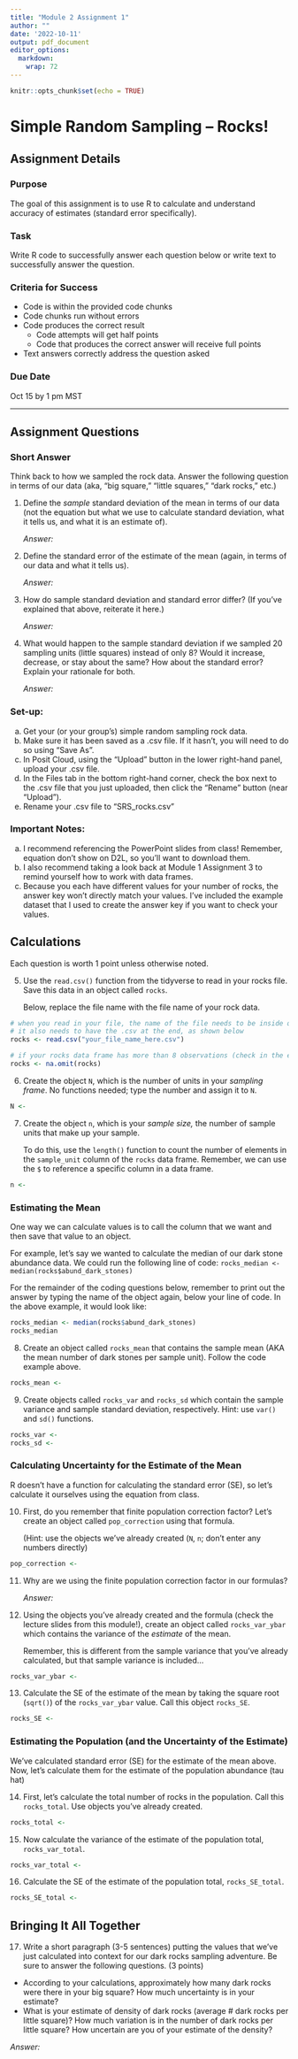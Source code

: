 ```yaml
---
title: "Module 2 Assignment 1"
author: ""
date: '2022-10-11'
output: pdf_document
editor_options: 
  markdown: 
    wrap: 72
---
```


```r
knitr::opts_chunk$set(echo = TRUE)
```

# Simple Random Sampling -- Rocks!

## Assignment Details

### Purpose

The goal of this assignment is to use R to calculate and understand
accuracy of estimates (standard error specifically).

### Task

Write R code to successfully answer each question below or write text to
successfully answer the question.

### Criteria for Success

-   Code is within the provided code chunks
-   Code chunks run without errors
-   Code produces the correct result
    -   Code attempts will get half points
    -   Code that produces the correct answer will receive full points
-   Text answers correctly address the question asked

### Due Date

Oct 15 by 1 pm MST

------------------------------------------------------------------------

## Assignment Questions

### Short Answer

Think back to how we sampled the rock data. Answer the following
question in terms of our data (aka, "big square," "little squares,"
"dark rocks," etc.)

1.  Define the *sample* standard deviation of the mean in terms of our
    data (not the equation but what we use to calculate standard
    deviation, what it tells us, and what it is an estimate of).

    *Answer:*

2.  Define the standard error of the estimate of the mean (again, in
    terms of our data and what it tells us).

    *Answer:*

3.  How do sample standard deviation and standard error differ? (If
    you've explained that above, reiterate it here.)

    *Answer:*

4.  What would happen to the sample standard deviation if we sampled 20
    sampling units (little squares) instead of only 8? Would it
    increase, decrease, or stay about the same? How about the standard
    error? Explain your rationale for both.

    *Answer:*

### Set-up:

(a) Get your (or your group's) simple random sampling rock data.
(b) Make sure it has been saved as a .csv file. If it hasn't, you will
    need to do so using "Save As".
(c) In Posit Cloud, using the "Upload" button in the lower right-hand
    panel, upload your .csv file.
(d) In the Files tab in the bottom right-hand corner, check the box next to the .csv file that you just uploaded, then click the "Rename" button (near "Upload").
(e) Rename your .csv file to "SRS_rocks.csv"

### Important Notes:

(a) I recommend referencing the PowerPoint slides from class! Remember,
    equation don't show on D2L, so you'll want to download them.
(b) I also recommend taking a look back at Module 1 Assignment 3 to
    remind yourself how to work with data frames.
(c) Because you each have different values for your number of rocks, the
    answer key won't directly match your values. I've included the
    example dataset that I used to create the answer key if you want to
    check your values.

## Calculations

Each question is worth 1 point unless otherwise noted.


5.  Use the `read.csv()` function from the tidyverse to read in your
    rocks file. Save this data in an object called `rocks`.

    Below, replace the file name with the file name of your rock data.

```r
# when you read in your file, the name of the file needs to be inside quotation marks
# it also needs to have the .csv at the end, as shown below
rocks <- read.csv("your_file_name_here.csv")

# if your rocks data frame has more than 8 observations (check in the environment), run this line of code:
rocks <- na.omit(rocks)
```

6.  Create the object `N`, which is the number of units in your
    *sampling frame*. No functions needed; type the number and assign it to `N`.

```r
N <- 
```

7.  Create the object `n`, which is your *sample size,* the number of
    sample units that make up your sample.

    To do this, use the `length()` function to count the number of
    elements in the `sample_unit` column of the `rocks` data frame.
    Remember, we can use the `$` to reference a specific column in a
    data frame.

```r
n <- 
```

### Estimating the Mean

One way we can calculate values is to call the column that we want and
then save that value to an object.

For example, let's say we wanted to calculate the median of our dark
stone abundance data. We could run the following line of code:
`rocks_median <- median(rocks$abund_dark_stones)`

For the remainder of the coding questions below, remember to print out
the answer by typing the name of the object again, below your line of
code. In the above example, it would look like:

```r
rocks_median <- median(rocks$abund_dark_stones)
rocks_median
```


8.  Create an object called `rocks_mean` that contains the sample mean
    (AKA the mean number of dark stones per sample unit). Follow the
    code example above.

```r
rocks_mean <- 
```

9.  Create objects called `rocks_var` and `rocks_sd` which contain the
    sample variance and sample standard deviation, respectively. Hint:
    use `var()` and `sd()` functions.

```r
rocks_var <- 
rocks_sd <- 
```

### Calculating Uncertainty for the Estimate of the Mean

R doesn't have a function for calculating the standard error (SE), so
let's calculate it ourselves using the equation from class.

10. First, do you remember that finite population correction factor?
    Let's create an object called `pop_correction` using that formula.

    (Hint: use the objects we've already created (`N`, `n`; don't enter
    any numbers directly)

```r
pop_correction <- 
```

11. Why are we using the finite population correction factor in our
    formulas?

    *Answer:*

12. Using the objects you've already created and the formula (check the
    lecture slides from this module!), create an object called
    `rocks_var_ybar` which contains the variance of the *estimate* of
    the mean.

    Remember, this is different from the sample variance that you've
    already calculated, but that sample variance is included...

```r
rocks_var_ybar <- 
```

13. Calculate the SE of the estimate of the mean by taking the square
    root (`sqrt()`) of the `rocks_var_ybar` value. Call this object
    `rocks_SE`.

```r
rocks_SE <- 
```

### Estimating the Population (and the Uncertainty of the Estimate)

We've calculated standard error (SE) for the estimate of the mean above.
Now, let's calculate them for the estimate of the population abundance
(tau hat)

14. First, let's calculate the total number of rocks in the population.
    Call this `rocks_total`. Use objects you've already created.

```r
rocks_total <- 
```

15. Now calculate the variance of the estimate of the population total,
    `rocks_var_total`.

```r
rocks_var_total <- 
```

16. Calculate the SE of the estimate of the population total,
    `rocks_SE_total`.

```r
rocks_SE_total <- 
```

## Bringing It All Together

17. Write a short paragraph (3-5 sentences) putting the values that
    we've just calculated into context for our dark rocks sampling
    adventure. Be sure to answer the following questions. (3 points)

-   According to your calculations, approximately how many dark rocks
    were there in your big square? How much uncertainty is in your
    estimate?
-   What is your estimate of density of dark rocks (average \# dark
    rocks per little square)? How much variation is in the number of dark rocks per little square? How uncertain
    are you of your estimate of the density?

*Answer:*
